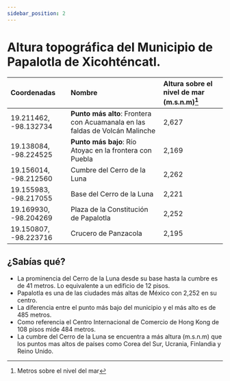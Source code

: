 ```yaml
---
sidebar_position: 2
---
```

# Altura topográfica del Municipio de Papalotla de Xicohténcatl.



| Coordenadas | Nombre      |Altura sobre el nivel de mar (m.s.n.m)[^1]|
| :---        |    :----   |          :--- |
| 19.211462, -98.132734| **Punto más alto**: Frontera con Acuamanala en las faldas de Volcán Malinche|2,627|
| 19.138084, -98.224525|**Punto más bajo**: Río Atoyac en la frontera con Puebla  |2,169|
| 19.156014, -98.212560|Cumbre del Cerro de la Luna|2,262|
| 19.155983, -98.217055|Base del Cerro de la Luna|2,221|
| 19.169930, -98.204269|Plaza de la Constitución de Papalotla|2,252|
| 19.150807, -98.223716|Crucero de Panzacola|2,195|

## ¿Sabías qué? 

- La prominencia del Cerro de la Luna desde su base hasta la cumbre es de 41 metros. Lo equivalente a un edificio de 12 pisos.
- Papalotla es una de las ciudades más altas de México con 2,252 en su centro.
- La diferencia entre el punto más bajo del municipio y el más alto es de 485 metros. 
- Como referencia el Centro Internacional de Comercio de Hong Kong de 108 pisos mide 484 metros.
- La cumbre del Cerro de la Luna se encuentra a más altura (m.s.n.m) que los puntos mas altos de países como Corea del Sur, Ucrania, Finlandia y Reino Unido.

[^1]: Metros sobre el nivel del mar


